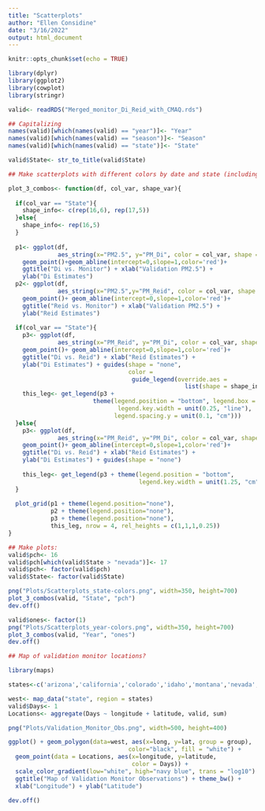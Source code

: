 ---
title: "Scatterplots"
author: "Ellen Considine"
date: "3/16/2022"
output: html_document
---

```{r setup, include=FALSE}
knitr::opts_chunk$set(echo = TRUE)
```

```{r}
library(dplyr)
library(ggplot2)
library(cowplot)
library(stringr)

valid<- readRDS("Merged_monitor_Di_Reid_with_CMAQ.rds")

## Capitalizing
names(valid)[which(names(valid) == "year")]<- "Year"
names(valid)[which(names(valid) == "season")]<- "Season"
names(valid)[which(names(valid) == "state")]<- "State"

valid$State<- str_to_title(valid$State)

```

```{r}
## Make scatterplots with different colors by date and state (including the 17 points where Di is NA):

plot_3_combos<- function(df, col_var, shape_var){
  
  if(col_var == "State"){
    shape_info<- c(rep(16,6), rep(17,5))
  }else{
    shape_info<- rep(16,5)
  }
  
  p1<- ggplot(df,
              aes_string(x="PM2.5", y="PM_Di", color = col_var, shape = shape_var))+
    geom_point()+geom_abline(intercept=0,slope=1,color='red')+
    ggtitle("Di vs. Monitor") + xlab("Validation PM2.5") +
    ylab("Di Estimates")
  p2<- ggplot(df,
              aes_string(x="PM2.5",y="PM_Reid", color = col_var, shape = shape_var))+
    geom_point()+ geom_abline(intercept=0,slope=1,color='red')+
    ggtitle("Reid vs. Monitor") + xlab("Validation PM2.5") +
    ylab("Reid Estimates")
  
  if(col_var == "State"){
    p3<- ggplot(df,
              aes_string(x="PM_Reid", y="PM_Di", color = col_var, shape = shape_var))+
    geom_point()+ geom_abline(intercept=0,slope=1,color='red')+
    ggtitle("Di vs. Reid") + xlab("Reid Estimates") +
    ylab("Di Estimates") + guides(shape = "none",
                                  color = 
                                   guide_legend(override.aes = 
                                                  list(shape = shape_info)) )
    this_leg<- get_legend(p3 +
                        theme(legend.position = "bottom", legend.box = "vertical",
                               legend.key.width = unit(0.25, "line"), 
                              legend.spacing.y = unit(0.1, "cm")))
  }else{
    p3<- ggplot(df,
              aes_string(x="PM_Reid", y="PM_Di", color = col_var, shape = shape_var))+
    geom_point()+ geom_abline(intercept=0,slope=1,color='red')+
    ggtitle("Di vs. Reid") + xlab("Reid Estimates") +
    ylab("Di Estimates") + guides(shape = "none")
    
    this_leg<- get_legend(p3 + theme(legend.position = "bottom",
                                     legend.key.width = unit(1.25, "cm")))
  }
  
  plot_grid(p1 + theme(legend.position="none"),
            p2 + theme(legend.position="none"),
            p3 + theme(legend.position="none"),
            this_leg, nrow = 4, rel_heights = c(1,1,1,0.25))
}

## Make plots:
valid$pch<- 16
valid$pch[which(valid$State > "nevada")]<- 17
valid$pch<- factor(valid$pch)
valid$State<- factor(valid$State)

png("Plots/Scatterplots_state-colors.png", width=350, height=700)
plot_3_combos(valid, "State", "pch")
dev.off()

valid$ones<- factor(1)
png("Plots/Scatterplots_year-colors.png", width=350, height=700)
plot_3_combos(valid, "Year", "ones")
dev.off()

```

```{r}
## Map of validation monitor locations?

library(maps)

states<-c('arizona','california','colorado','idaho','montana','nevada','new mexico','oregon','utah','washington','wyoming')

west<- map_data("state", region = states)
valid$Days<- 1
Locations<- aggregate(Days ~ longitude + latitude, valid, sum)

png("Plots/Validation_Monitor_Obs.png", width=500, height=400)

ggplot() + geom_polygon(data=west, aes(x=long, y=lat, group = group), 
                                  color="black", fill = "white") + 
  geom_point(data = Locations, aes(x=longitude, y=latitude, 
                                   color = Days)) +
  scale_color_gradient(low="white", high="navy blue", trans = "log10") +
  ggtitle("Map of Validation Monitor Observations") + theme_bw() +
  xlab("Longitude") + ylab("Latitude")

dev.off()

```




